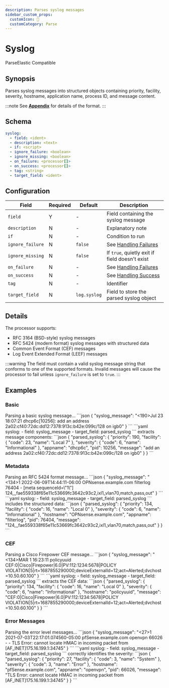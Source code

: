 ```yaml
---
description: Parses syslog messages
sidebar_custom_props: 
  customIcon: 📝
  customCategory: Parse
---
```


# Syslog

<span className="theme-doc-version-badge badge badge--primary">Parse</span><span className="theme-doc-version-badge badge badge--secondary">Elastic Compatible</span>

## Synopsis

Parses syslog messages into structured objects containing priority, facility, severity, hostname, application name, process ID, and message content.

:::note
See [**Appendix**](../../../appendix.mdx#syslog) for details of the format.
:::

## Schema

```yaml {2}
syslog:
  - field: <ident>
  - description: <text>
  - if: <script>
  - ignore_failure: <boolean>
  - ignore_missing: <boolean>
  - on_failure: <processor[]>
  - on_success: <processor[]>
  - tag: <string>
  - target_field: <ident>
```

## Configuration

|Field|Required|Default|Description|
|---|---|---|---|
|`field`|Y|-|Field containing the syslog message|
|`description`|N|-|Explanatory note|
|`if`|N|-|Condition to run|
|`ignore_failure`|N|`false`|See [Handling Failures](../handling-failures.mdx)|
|`ignore_missing`|N|`false`|If `true`, quietly exit if field doesn't exist|
|`on_failure`|N|-|See [Handling Failures](../handling-failures.mdx)|
|`on_success`|N|-|See [Handling Success](../handling-success.mdx)|
|`tag`|N|-|Identifier|
|`target_field`|N|`log.syslog`|Field to store the parsed syslog object|

## Details

The processor supports:

- RFC 3164 (BSD-style) syslog messages
- RFC 5424 (modern format) syslog messages with structured data
- Common Event Format (CEF) messages
- Log Event Extended Format (LEEF) messages

:::warning
The field must contain a valid syslog message string that conforms to one of the supported formats. Invalid messages will cause the processor to fail unless `ignore_failure` is set to `true`.
:::

## Examples

### Basic

<ExampleGrid>
  <CommentCol>
    Parsing a basic syslog message...
  </CommentCol>
  <CodeCol>
    ```json
    {
      "syslog_message": "<190>Jul 23 18:07:21 dhcp6c[10256]: add an address 2a02:cf40:72dc:dd12:7378:913c:b42e:099c/128 on igb0"
    }
    ```
    ```yaml
    syslog:
      - field: syslog_message
      - target_field: parsed_syslog
    ```
  </CodeCol>
  <CommentCol>
    extracts message components:
  </CommentCol>
  <CodeCol>
    ```json
    {
      "parsed_syslog": {
        "priority": 190,
        "facility": {
          "code": 23,
          "name": "Local 7"
        },
        "severity": {
          "code": 6,
          "name": "Informational"
        },
        "appname": "dhcp6c",
        "pid": 10256,
        "message": "add an address 2a02:cf40:72dc:dd12:7378:913c:b42e:099c/128 on igb0"
      }
    }
    ```
  </CodeCol>
</ExampleGrid>

### Metadata

<ExampleGrid>
  <CommentCol>
    Parsing an RFC 5424 format message...
  </CommentCol>
  <CodeCol>
    ```json
    {
      "syslog_message": "<134>1 2022-06-09T14:44:11-06:00 OPNsense.example.com filterlog 76404 - [meta sequenceId=\"1\"] 124,,,fae559338f65e11c53669fc3642c93c2,ixl1_vlan70,match,pass,out"
    }
    ```
    ```yaml
    syslog:
      - field: syslog_message
      - target_field: parsed_syslog
    ```
  </CodeCol>
  <CommentCol>
    includes the structured data:
  </CommentCol>
  <CodeCol>
    ```json
    {
      "parsed_syslog": {
        "priority": 134,
        "facility": {
          "code": 16,
          "name": "Local 0"
        },
        "severity": {
          "code": 6,
          "name": "Informational"
        },
        "hostname": "OPNsense.example.com",
        "appname": "filterlog",
        "pid": 76404,
        "message": "124,,,fae559338f65e11c53669fc3642c93c2,ixl1_vlan70,match,pass,out"
      }
    }
    ```
  </CodeCol>
</ExampleGrid>

### CEF

<ExampleGrid>
  <CommentCol>
    Parsing a Cisco Firepower CEF message...
  </CommentCol>
  <CodeCol>
    ```json
    {
      "syslog_message": "<134>MAR  1 16:23:11 policyuuid CEF:0|Cisco|Firepower|6.0|PV:112:1234:5678|POLICY VIOLATION|5|rt=1687855290000;deviceExternalId=12;act=Alerted;dvchost=10.50.60.100"
    }
    ```
    ```yaml
    syslog:
      - field: syslog_message
      - target_field: parsed_syslog
    ```
  </CodeCol>
  <CommentCol>
    extracts the CEF data:
  </CommentCol>
  <CodeCol>
    ```json
    {
      "parsed_syslog": {
        "priority": 134,
        "facility": {
          "code": 16,
          "name": "Local 0"
        },
        "severity": {
          "code": 6,
          "name": "Informational"
        },
        "hostname": "policyuuid",
        "message": "CEF:0|Cisco|Firepower|6.0|PV:112:1234:5678|POLICY VIOLATION|5|rt=1687855290000;deviceExternalId=12;act=Alerted;dvchost=10.50.60.100"
      }
    }
    ```
  </CodeCol>
</ExampleGrid>

### Error Messages

<ExampleGrid>
  <CommentCol>
    Parsing the error level messages...
  </CommentCol>
  <CodeCol>
    ```json
    {
      "syslog_message": "<27>1 2021-07-03T22:17:01.074560-05:00 pfSense.example.com openvpn 66026 - - TLS Error: cannot locate HMAC in incoming packet from [AF_INET]175.16.199.1:34745"
    }
    ```
    ```yaml
    syslog:
      - field: syslog_message
      - target_field: parsed_syslog
    ```
  </CodeCol>
  <CommentCol>
    correctly identifies the severity:
  </CommentCol>
  <CodeCol>
    ```json
    {
      "parsed_syslog": {
        "priority": 27,
        "facility": {
          "code": 3,
          "name": "System"
        },
        "severity": {
          "code": 3,
          "name": "Error"
        },
        "hostname": "pfSense.example.com",
        "appname": "openvpn",
        "pid": 66026,
        "message": "TLS Error: cannot locate HMAC in incoming packet from [AF_INET]175.16.199.1:34745"
      }
    }
    ```
  </CodeCol>
</ExampleGrid>
